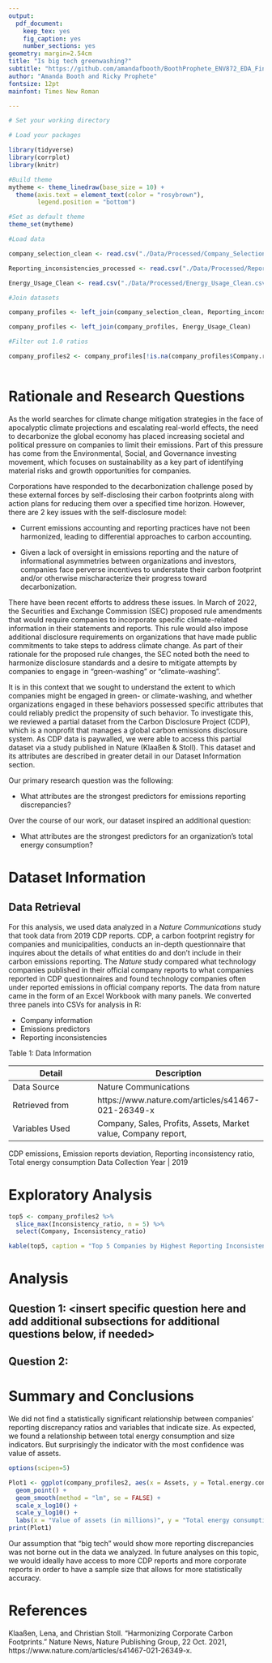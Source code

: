 ```yaml
---
output: 
  pdf_document:
    keep_tex: yes
    fig_caption: yes
    number_sections: yes
geometry: margin=2.54cm
title: "Is big tech greenwashing?"
subtitle: "https://github.com/amandafbooth/BoothProphete_ENV872_EDA_FinalProject"
author: "Amanda Booth and Ricky Prophete"
fontsize: 12pt
mainfont: Times New Roman

---
```


\newpage
\tableofcontents 
\newpage
\listoftables 
\newpage
\listoffigures 
\newpage

```r
# Set your working directory

# Load your packages

library(tidyverse)
library(corrplot)
library(knitr)

#Build theme
mytheme <- theme_linedraw(base_size = 10) +
  theme(axis.text = element_text(color = "rosybrown"), 
        legend.position = "bottom")

#Set as default theme
theme_set(mytheme)

#Load data

company_selection_clean <- read.csv("./Data/Processed/Company_Selection_Clean.csv")

Reporting_inconsistencies_processed <- read.csv("./Data/Processed/Reporting_inconsistencies_processed.csv")

Energy_Usage_Clean <- read.csv("./Data/Processed/Energy_Usage_Clean.csv")

#Join datasets 

company_profiles <- left_join(company_selection_clean, Reporting_inconsistencies_processed)

company_profiles <- left_join(company_profiles, Energy_Usage_Clean)

#Filter out 1.0 ratios 

company_profiles2 <- company_profiles[!is.na(company_profiles$Company.report),]
  

```


# Rationale and Research Questions

As the world searches for climate change mitigation strategies in the face of apocalyptic climate projections and escalating real-world effects, the need to decarbonize the global economy has placed increasing societal and political pressure on companies to limit their emissions. Part of this pressure has come from the Environmental, Social, and Governance investing movement, which focuses on sustainability as a key part of identifying material risks and growth opportunities for companies. 

Corporations have responded to the decarbonization challenge posed by these external forces by self-disclosing their carbon footprints along with action plans for reducing them over a specified time horizon. However, there are 2 key issues with the self-disclosure model: 

*	Current emissions accounting and reporting practices have not been harmonized, leading to differential approaches to carbon accounting.

*	Given a lack of oversight in emissions reporting and the nature of informational asymmetries between organizations and investors, companies face perverse incentives to understate their carbon footprint and/or otherwise mischaracterize their progress toward decarbonization.

There have been recent efforts to address these issues. In March of 2022, the Securities and Exchange Commission (SEC) proposed rule amendments that would require companies to incorporate specific climate-related information in their statements and reports. This rule would also impose additional disclosure requirements on organizations that have made public commitments to take steps to address climate change. As part of their rationale for the proposed rule changes, the SEC noted both the need to harmonize disclosure standards and a desire to mitigate attempts by companies to engage in “green-washing” or “climate-washing”.

It is in this context that we sought to understand the extent to which companies might be engaged in green- or climate-washing, and whether organizations engaged in these behaviors possessed specific attributes that could reliably predict the propensity of such behavior. To investigate this, we reviewed a partial dataset from the Carbon Disclosure Project (CDP), which is a nonprofit that manages a global carbon emissions disclosure system. As CDP data is paywalled, we were able to access this partial dataset via a study published in Nature (Klaaßen & Stoll). This dataset and its attributes are described in greater detail in our Dataset Information section. 

Our primary research question was the following:

*	What attributes are the strongest predictors for emissions reporting discrepancies?

Over the course of our work, our dataset inspired an additional question:

*	What attributes are the strongest predictors for an organization’s total energy consumption?


\newpage

# Dataset Information

## Data Retrieval 

For this analysis, we used data analyzed in a *Nature Communications* study that took data from 2019 CDP reports. CDP, a carbon footprint registry for companies and municipalities, conducts an in-depth questionnaire that inquires about the details of what entities do and don’t include in their carbon emissions reporting. The *Nature* study compared what technology companies published in their official company reports to what companies reported in CDP questionnaires and found technology companies often under reported emissions in official company reports. The data from nature came in the form of an Excel Workbook with many panels. We converted three panels into CSVs for analysis in R:

* Company information 
* Emissions predictors
* Reporting inconsistencies 

Table 1: Data Information

**Detail**           | **Description**
---------------------| -------------
Data Source          | Nature Communications
Retrieved from       | https://www.nature.com/articles/s41467-021-26349-x
Variables Used       | Company, Sales, Profits, Assets, Market value, Company report, 
CDP emissions, Emission reports deviation, Reporting inconsistency ratio, Total energy consumption 
Data Collection Year | 2019
\newpage

# Exploratory Analysis 


```r
top5 <- company_profiles2 %>% 
  slice_max(Inconsistency_ratio, n = 5) %>%
  select(Company, Inconsistency_ratio)

kable(top5, caption = "Top 5 Companies by Highest Reporting Inconsistency Ratio", align = 'l')
```


\newpage

# Analysis



## Question 1: <insert specific question here and add additional subsections for additional questions below, if needed>

## Question 2: 




\newpage

# Summary and Conclusions

We did not find a statistically significant relationship between companies’ reporting discrepancy ratios and variables that indicate size. As expected, we found a relationship between total energy consumption and size indicators. But surprisingly the indicator with the most confidence was value of assets. 

```r

options(scipen=5) 

Plot1 <- ggplot(company_profiles2, aes(x = Assets, y = Total.energy.consumption)) +
  geom_point() +
  geom_smooth(method = "lm", se = FALSE) +
  scale_x_log10() +
  scale_y_log10() +
  labs(x = "Value of assets (in millions)", y = "Total energy consumption (MWh)")
print(Plot1)

```

Our assumption that “big tech” would show more reporting discrepancies was not borne out in the data we analyzed. In future analyses on this topic, we would ideally have access to more CDP reports and more corporate reports in order to have a sample size that allows for more statistically accuracy. 

\newpage

# References

Klaaßen, Lena, and Christian Stoll. “Harmonizing Corporate Carbon Footprints.” Nature News, Nature Publishing Group, 22 Oct. 2021, https://www.nature.com/articles/s41467-021-26349-x. 